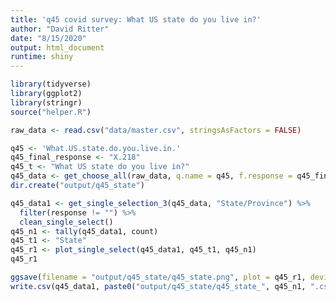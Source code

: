 ```yaml
---
title: 'q45 covid survey: What US state do you live in?'
author: "David Ritter"
date: "8/15/2020"
output: html_document
runtime: shiny
---
```


```r
library(tidyverse)
library(ggplot2)
library(stringr)
source("helper.R")
```

```r
raw_data <- read.csv("data/master.csv", stringsAsFactors = FALSE)
```

```r
q45 <- 'What.US.state.do.you.live.in.'
q45_final_response <- "X.218"
q45_t <- "What US state do you live in?"
q45_data <- get_choose_all(raw_data, q.name = q45, f.response = q45_final_response)
dir.create("output/q45_state")
```

```r
q45_data1 <- get_single_selection_3(q45_data, "State/Province") %>%
  filter(response != "") %>%
  clean_single_select()
q45_n1 <- tally(q45_data1, count)
q45_t1 <- "State"
q45_r1 <- plot_single_select(q45_data1, q45_t1, q45_n1)
q45_r1
```

```r
ggsave(filename = "output/q45_state/q45_state.png", plot = q45_r1, device = 'png')
write.csv(q45_data1, paste0("output/q45_state/q45_state_", q45_n1, ".csv"), row.names = FALSE)
```


